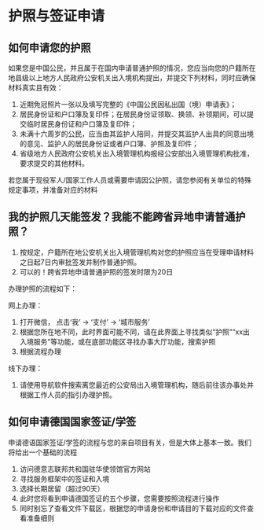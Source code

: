 # 护照与签证申请 {.unnumbered}

## 如何申请您的护照

如果您是中国公民，并且属于在国内申请普通护照的情况，您应当向您的户籍所在地县级以上地方人民政府公安机关出入境机构提出，并提交下列材料，同时应确保材料真实且有效：

1. 近期免冠照片一张以及填写完整的《中国公民因私出国（境）申请表》；
2. 居民身份证和户口簿及复印件；在居民身份证领取、换领、补领期间，可以提交临时居民身份证和户口簿及复印件；
3. 未满十六周岁的公民，应当由其监护人陪同，并提交其监护人出具的同意出境的意见、监护人的居民身份证或者户口簿、护照及复印件；
4. 省级地方人民政府公安机关出入境管理机构报经公安部出入境管理机构批准，要求提交的其他材料。

若您属于现役军人/国家工作人员或需要申请因公护照，请您参阅有关单位的特殊规定事项，并准备对应的材料

::: {.callout-tip}
# 我的护照几天能签发？我能不能跨省异地申请普通护照？

1. 按规定，户籍所在地公安机关出入境管理机构对您的护照应当在受理申请材料之日起7日内审批签发并制作普通护照。
2. 可以的！跨省异地申请普通护照的签发时限为20日
:::

办理护照的流程如下：

网上办理：

1. 打开微信， 点击‘我’ -> ‘支付’ -> ‘城市服务’
2. 根据您所在地不同，此时界面可能不同，请在此界面上寻找类似“护照”“xx出入境服务”等功能，或在底部功能区寻找办事大厅功能，搜索护照
3. 根据流程办理

线下办理：

1. 请使用导航软件搜索离您最近的公安局出入境管理机构，随后前往该办事处并根据工作人员的指引办理护照。

## 如何申请德国国家签证/学签

申请德语国家签证/学签的流程与您的来自项目有关，但是大体上基本一致。我们将给出一个基础的流程

1. 访问德意志联邦共和国驻华使领馆官方网站
2. 寻找服务框架中的签证和入境
3. 选择长期居留（超过90天）
4. 此时您将看到申请德国签证的五个步骤，您需要按照流程进行操作
5. 同时别忘了查看文件下载区，根据您的申请身份和申请目的下载对应的文件查看准备细则

